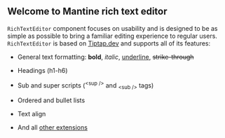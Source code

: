 <h2>Welcome to Mantine rich text editor</h2>
<p><code>RichTextEditor</code> component focuses on usability and is designed to be as simple as possible to bring a
    familiar editing experience to regular users. <code>RichTextEditor</code> is based on <a target="_blank"
        rel="noopener noreferrer" href="https://tiptap.dev/">Tiptap.dev</a> and supports all of its features:</p>
<ul>
    <li>
        <p>General text formatting: <strong>bold</strong>, <em>italic</em>, <u>underline</u>, <s>strike-through</s></p>
    </li>
    <li>
        <p>Headings (h1-h6)</p>
    </li>
    <li>
        <p>Sub and super scripts (<sup>&lt;sup /&gt;</sup> and <sub>&lt;sub /&gt;</sub> tags)</p>
    </li>
    <li>
        <p>Ordered and bullet lists</p>
    </li>
    <li>
        <p>Text align&nbsp;</p>
    </li>
    <li>
        <p>And all <a target="_blank" rel="noopener noreferrer" href="https://tiptap.dev/extensions">other
                extensions</a></p>
    </li>
</ul>